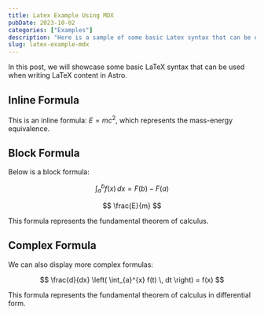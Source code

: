 ```yaml
---
title: Latex Example Using MDX
pubDate: 2023-10-02
categories: ["Examples"]
description: "Here is a sample of some basic Latex syntax that can be used when writing Latex content in Astro."
slug: latex-example-mdx
---
```


In this post, we will showcase some basic LaTeX syntax that can be used when writing LaTeX content in Astro.

## Inline Formula

This is an inline formula: $E = mc^2$, which represents the mass-energy equivalence.

## Block Formula

Below is a block formula:

$$
\int_{a}^{b} f(x) \, dx = F(b) - F(a)
$$

$$
\frac{E}{m}
$$

This formula represents the fundamental theorem of calculus.

## Complex Formula

We can also display more complex formulas:

$$
\frac{d}{dx} \left( \int_{a}^{x} f(t) \, dt \right) = f(x)
$$

This formula represents the fundamental theorem of calculus in differential form.
